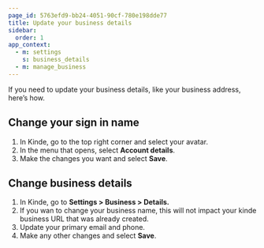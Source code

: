 ```yaml
---
page_id: 5763efd9-bb24-4051-90cf-780e198dde77
title: Update your business details
sidebar:
  order: 1
app_context:
  - m: settings
    s: business_details
  - m: manage_business
---
```


If you need to update your business details, like your business address, here’s how.

## **Change your sign in name**

1. In Kinde, go to the top right corner and select your avatar.
2. In the menu that opens, select **Account details**.
3. Make the changes you want and select **Save**.

## **Change business details**

1. In Kinde, go to **Settings > Business > Details.**
2. If you wan to change your business name, this will not impact your kinde business URL that was already created.
3. Update your primary email and phone.
4. Make any other changes and select **Save**.
